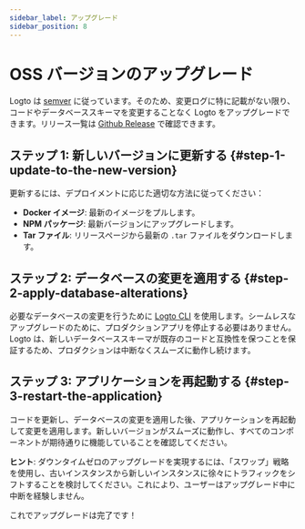 ```yaml
---
sidebar_label: アップグレード
sidebar_position: 8
---
```


# OSS バージョンのアップグレード

Logto は [semver](https://semver.org/) に従っています。そのため、変更ログに特に記載がない限り、コードやデータベーススキーマを変更することなく Logto をアップグレードできます。リリース一覧は [Github Release](https://github.com/logto-io/logto/releases) で確認できます。

## ステップ 1: 新しいバージョンに更新する \{#step-1-update-to-the-new-version}

更新するには、デプロイメントに応じた適切な方法に従ってください：

- **Docker イメージ**: 最新のイメージをプルします。
- **NPM パッケージ**: 最新バージョンにアップグレードします。
- **Tar ファイル**: リリースページから最新の `.tar` ファイルをダウンロードします。

## ステップ 2: データベースの変更を適用する \{#step-2-apply-database-alterations}

必要なデータベースの変更を行うために [Logto CLI](/logto-oss/using-cli/database-alteration/) を使用します。シームレスなアップグレードのために、プロダクションアプリを停止する必要はありません。Logto は、新しいデータベーススキーマが既存のコードと互換性を保つことを保証するため、プロダクションは中断なくスムーズに動作し続けます。

## ステップ 3: アプリケーションを再起動する \{#step-3-restart-the-application}

コードを更新し、データベースの変更を適用した後、アプリケーションを再起動して変更を適用します。新しいバージョンがスムーズに動作し、すべてのコンポーネントが期待通りに機能していることを確認してください。

**ヒント**: ダウンタイムゼロのアップグレードを実現するには、「スワップ」戦略を使用し、古いインスタンスから新しいインスタンスに徐々にトラフィックをシフトすることを検討してください。これにより、ユーザーはアップグレード中に中断を経験しません。

これでアップグレードは完了です！

